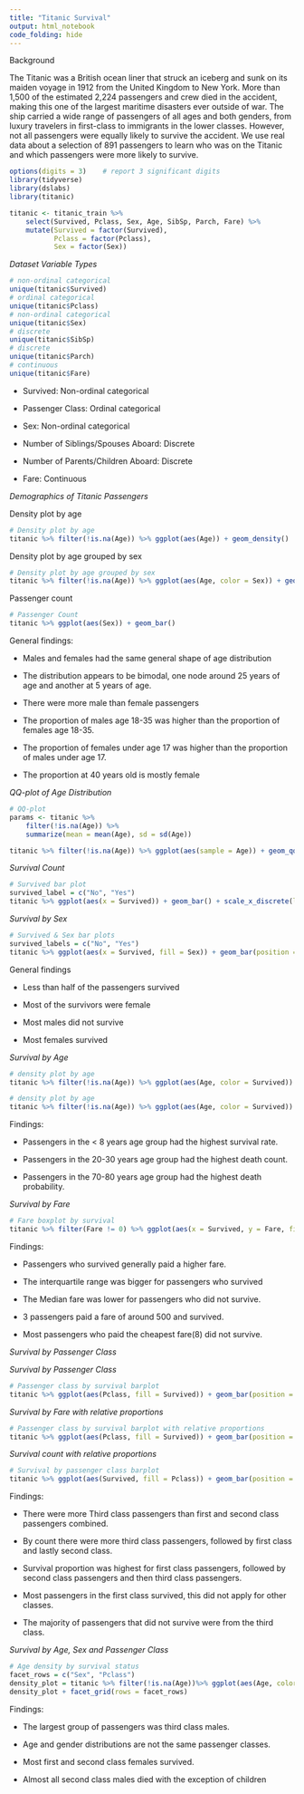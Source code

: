 ```yaml
---
title: "Titanic Survival"
output: html_notebook
code_folding: hide
---
```


Background

The Titanic was a British ocean liner that struck an iceberg and sunk on its maiden voyage in 1912 from the United Kingdom to New York. More than 1,500 of the estimated 2,224 passengers and crew died in the accident, making this one of the largest maritime disasters ever outside of war. The ship carried a wide range of passengers of all ages and both genders, from luxury travelers in first-class to immigrants in the lower classes. However, not all passengers were equally likely to survive the accident. We use real data about a selection of 891 passengers to learn who was on the Titanic and which passengers were more likely to survive.

```r
options(digits = 3)    # report 3 significant digits
library(tidyverse)
library(dslabs)
library(titanic)

titanic <- titanic_train %>%
    select(Survived, Pclass, Sex, Age, SibSp, Parch, Fare) %>%
    mutate(Survived = factor(Survived),
           Pclass = factor(Pclass),
           Sex = factor(Sex))
```

*Dataset Variable Types*

```r
# non-ordinal categorical
unique(titanic$Survived)
# ordinal categorical
unique(titanic$Pclass)
# non-ordinal categorical
unique(titanic$Sex)
# discrete
unique(titanic$SibSp)
# discrete
unique(titanic$Parch)
# continuous
unique(titanic$Fare)
```
* Survived: Non-ordinal categorical

* Passenger Class: Ordinal categorical

* Sex: Non-ordinal categorical

* Number of Siblings/Spouses Aboard: Discrete

* Number of Parents/Children Aboard: Discrete

* Fare: Continuous

*Demographics of Titanic Passengers* 

Density plot by age
```r
# Density plot by age
titanic %>% filter(!is.na(Age)) %>% ggplot(aes(Age)) + geom_density()
```
Density plot by age grouped by sex
```r
# Density plot by age grouped by sex
titanic %>% filter(!is.na(Age)) %>% ggplot(aes(Age, color = Sex)) + geom_density()
```

Passenger count
```r
# Passenger Count
titanic %>% ggplot(aes(Sex)) + geom_bar()
```

General findings: 

* Males and females had the same general shape of age distribution

* The distribution appears to be bimodal, one node around 25 years of age and another at 5 years of age.

* There were more male than female passengers

* The proportion of males age 18-35 was higher than the proportion of females age 18-35. 

* The proportion of females under age 17 was higher than the proportion of males under age 17. 

* The proportion at 40 years old is mostly female

*QQ-plot of Age Distribution* 

```r
# QQ-plot
params <- titanic %>%
    filter(!is.na(Age)) %>%
    summarize(mean = mean(Age), sd = sd(Age))

titanic %>% filter(!is.na(Age)) %>% ggplot(aes(sample = Age)) + geom_qq(dparams = params) + geom_abline() + xlab("Age Distribution(Theoretical vs Empirical)") + ylab(NULL)
```

*Survival Count*

```r
# Survived bar plot
survived_label = c("No", "Yes")
titanic %>% ggplot(aes(x = Survived)) + geom_bar() + scale_x_discrete(labels = survived_label)
```

*Survival by Sex*

```r
# Survived & Sex bar plots
survived_labels = c("No", "Yes")
titanic %>% ggplot(aes(x = Survived, fill = Sex)) + geom_bar(position = position_dodge()) + scale_x_discrete(labels = survived_labels)
```

General findings

* Less than half of the passengers survived

* Most of the survivors were female

* Most males did not survive

* Most females survived

*Survival by Age* 

```r
# density plot by age
titanic %>% filter(!is.na(Age)) %>% ggplot(aes(Age, color = Survived)) + geom_freqpoly() + scale_color_discrete(labels = survived_labels)
```
```r
# density plot by age
titanic %>% filter(!is.na(Age)) %>% ggplot(aes(Age, color = Survived)) + geom_density() + scale_color_discrete(labels = survived_labels)
```

Findings:

* Passengers in the < 8 years age group had the highest survival rate.

* Passengers in the 20-30 years age group had the highest death count.

* Passengers in the 70-80 years age group had the highest death probability.

*Survival by Fare*

```r
# Fare boxplot by survival
titanic %>% filter(Fare != 0) %>% ggplot(aes(x = Survived, y = Fare, fill = Survived)) + geom_boxplot() + scale_y_continuous(trans = "log2") + scale_fill_discrete(labels = survived_labels) + geom_jitter(alpha = 0.2)
```

Findings: 

* Passengers who survived generally paid a higher fare.

* The interquartile range was bigger for passengers who survived

* The Median fare was lower for passengers who did not survive.

* 3 passengers paid a fare of around 500 and survived.

* Most passengers who paid the cheapest fare(8) did not survive.

*Survival by Passenger Class* 

*Survival by Passenger Class*

```r
# Passenger class by survival barplot
titanic %>% ggplot(aes(Pclass, fill = Survived)) + geom_bar(position = "dodge", alpha = 0.7) + scale_fill_discrete(labels = survived_labels)
```

*Survival by Fare with relative proportions*

```r
# Passenger class by survival barplot with relative proportions
titanic %>% ggplot(aes(Pclass, fill = Survived)) + geom_bar(position = position_fill(), alpha = 0.7) + scale_fill_discrete(labels = survived_labels)
```

*Survival count with relative proportions*

```r
# Survival by passenger class barplot
titanic %>% ggplot(aes(Survived, fill = Pclass)) + geom_bar(position = position_fill(), alpha = 0.7) + scale_x_discrete(labels = survived_labels)
```

Findings: 

* There were more Third class passengers than first and second class passengers combined.

* By count there were more third class passengers, followed by first class and lastly second class.

* Survival proportion was highest for first class passengers, followed by second class passengers and then third class passengers.

* Most passengers in the first class survived, this did not apply for other classes.

* The majority of passengers that did not survive were from the third class.

*Survival by Age, Sex and Passenger Class*

```r
# Age density by survival status
facet_rows = c("Sex", "Pclass")
density_plot = titanic %>% filter(!is.na(Age))%>% ggplot(aes(Age, color = Survived)) + geom_freqpoly(bins = 30) + scale_color_discrete(labels = survived_labels)
density_plot + facet_grid(rows = facet_rows)
```

Findings:

* The largest group of passengers was third class males.

* Age and gender distributions are not the same passenger classes.

* Most first and second class females survived.

* Almost all second class males died with the exception of children
